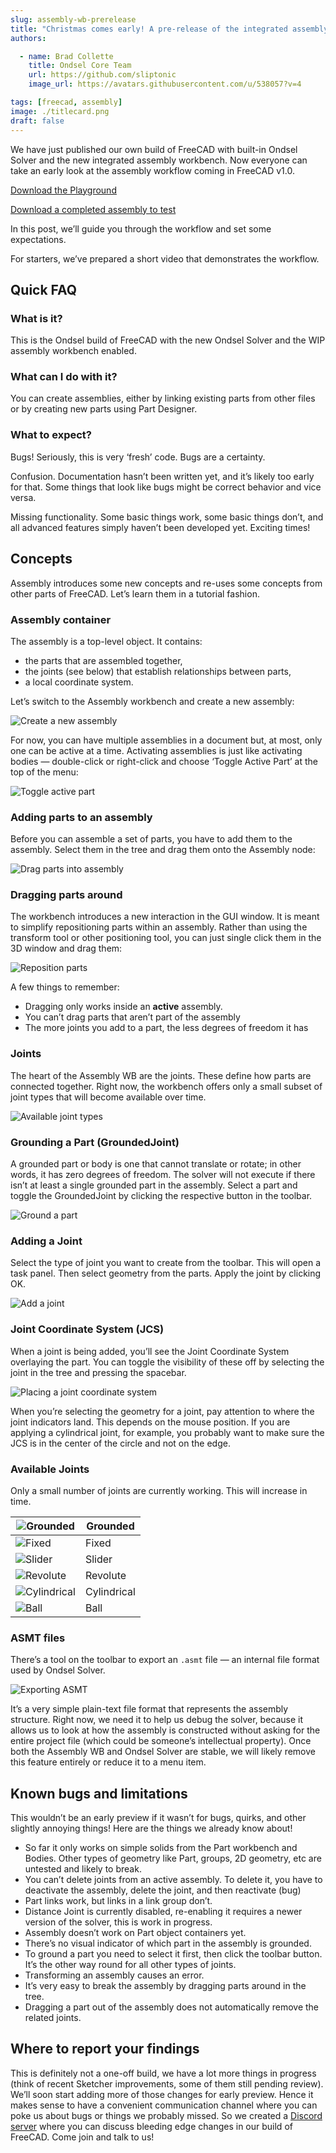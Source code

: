 ```yaml
---
slug: assembly-wb-prerelease
title: "Christmas comes early! A pre-release of the integrated assembly workbench"
authors:

  - name: Brad Collette
    title: Ondsel Core Team
    url: https://github.com/sliptonic
    image_url: https://avatars.githubusercontent.com/u/538057?v=4

tags: [freecad, assembly]
image: ./titlecard.png
draft: false
---
```


We have just published our own build of FreeCAD with built-in Ondsel Solver and the new integrated assembly workbench. Now everyone can take an early look at the assembly workflow coming in FreeCAD v1.0. 

[Download the Playground](https://github.com/Ondsel-Development/FreeCAD/releases/tag/Assembly_Playground)

[Download a completed assembly to test](https://github.com/Ondsel-Development/FreeCAD/releases/tag/Assembly_Playground)

In this post, we’ll guide you through the workflow and set some expectations.

For starters, we’ve prepared a short video that demonstrates the workflow. 

<Youtube v="MI2JMm__bkM" />

## Quick FAQ

### What is it? 

This is the Ondsel build of FreeCAD with the new Ondsel Solver and the WIP assembly workbench enabled.

### What can I do with it?

You can create assemblies, either by linking existing parts from other files or by creating new parts using Part Designer.

### What to expect?

Bugs! Seriously, this is very ‘fresh’ code. Bugs are a certainty.

Confusion. Documentation hasn’t been written yet, and it’s likely too early for that. Some things that look like bugs might be correct behavior and vice versa.

Missing functionality. Some basic things work, some basic things don’t, and all advanced features simply haven’t been developed yet. Exciting times!

## Concepts

Assembly introduces some new concepts and re-uses some concepts from other parts of FreeCAD. Let’s learn them in a tutorial fashion.

### Assembly container

The assembly is a top-level object. It contains:

- the parts that are assembled together,
- the joints (see below) that establish relationships between parts,
- a local coordinate system.

Let’s switch to the Assembly workbench and create a new assembly:

![Create a new assembly](createassembly.gif)



For now, you can have multiple assemblies in a document but, at most, only one can be active at a time. Activating assemblies is just like activating bodies — double-click or right-click and choose ‘Toggle Active Part’ at the top of the menu:

![Toggle active part](ToggleActive.gif)




### Adding parts to an assembly

Before you can assemble a set of parts, you have to add them to the assembly. Select them in the tree and drag them onto the Assembly node:

![Drag parts into assembly](addparts.gif)


### Dragging parts around

The workbench introduces a new interaction in the GUI window. It is meant to simplify repositioning parts within an assembly. Rather than using the transform tool or other positioning tool, you can just single click them in the 3D window and drag them:

![Reposition parts](dragging.gif)


A few things to remember:

- Dragging only works inside an **active** assembly.  
- You can’t drag parts that aren’t part of the assembly
- The more joints you add to a part, the less degrees of freedom it has

### Joints
The heart of the Assembly WB are the joints. These define how parts are connected together.  Right now, the workbench offers only a small subset of joint types that will become available over time.

![Available joint types](joints.png)



### Grounding a Part (GroundedJoint)

A grounded part or body is one that cannot translate or rotate; in other words, it has zero degrees of freedom. The solver will not execute if there isn’t at least a single grounded part in the assembly. Select a part and toggle the GroundedJoint by clicking the respective button in the toolbar.

![Ground a part](GroundPart.gif)



### Adding a Joint

Select the type of joint you want to create from the toolbar. This will open a task panel. Then select geometry from the parts. Apply the joint by clicking OK.

![Add a joint](createjoint.gif)


### Joint Coordinate System (JCS)

When a joint is being added, you’ll see the Joint Coordinate System overlaying the part. You can toggle the visibility of these off by selecting the joint in the tree and pressing the spacebar.

![Placing a joint coordinate system](addjointLCS.gif)


When you’re selecting the geometry for a joint, pay attention to where the joint indicators land. This depends on the mouse position.  If you are applying a cylindrical joint, for example, you probably want to make sure the JCS is in the center of the circle and not on the edge.

### Available Joints

Only a small number of joints are currently working. This will increase in time.

| ![Grounded](grounded-icon.png) | Grounded |
| --- | --- |
| ![Fixed](fixed-icon.png) | Fixed |
| ![Slider](slider-icon.png) | Slider |
| ![Revolute](revolute-icon.png) | Revolute |
| ![Cylindrical](cylindrical-icon.png) | Cylindrical |
| ![Ball](ball-icon.png) | Ball |

### ASMT files

There’s a tool on the toolbar to export an `.asmt` file — an internal file format used by Ondsel Solver.

![Exporting ASMT](asmt-export-icon.png)


It’s a very simple plain-text file format that represents the assembly structure. Right now, we need it to help us debug the solver, because it allows us to look at how the assembly is constructed without asking for the entire project file (which could be someone’s intellectual property). Once both the Assembly WB and Ondsel Solver are stable, we will likely remove this feature entirely or reduce it to a menu item.

## Known bugs and limitations

This wouldn’t be an early preview if it wasn’t for bugs, quirks, and other slightly annoying things!
Here are the things we already know about!

- So far it only works on simple solids from the Part workbench and Bodies.  Other types of geometry like Part,  groups, 2D geometry, etc are untested and likely to break.
- You can’t delete joints from an active assembly.  To delete it, you have to deactivate the assembly, delete the joint, and then reactivate (bug)
- Part links work, but links in a link group don’t.
- Distance Joint is currently disabled, re-enabling it requires a newer version of the solver, this is work in progress.
- Assembly doesn’t work on Part object containers yet.
- There’s no visual indicator of which part in the assembly is grounded.
- To ground a part you need to select it first, then click the toolbar button. It’s the other way round for all other types of joints.
- Transforming an assembly causes an error.
- It’s very easy to break the assembly by dragging parts around in the tree.
- Dragging a part out of the assembly does not automatically remove the related joints. 

## Where to report your findings

This is definitely not a one-off build, we have a lot more things in progress (think of recent Sketcher improvements, some of them still pending review). We’ll soon start adding more of those changes for early preview. Hence it makes sense to have a convenient communication channel where you can poke us about bugs or things we probably missed. So we created a [Discord server](https://discord.gg/agrE9e49) where you can discuss bleeding edge changes in our build of FreeCAD. Come join and talk to us!
